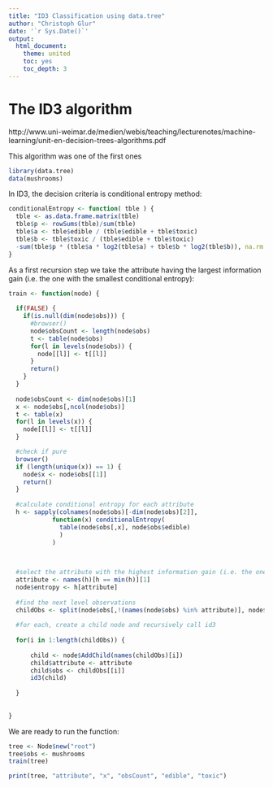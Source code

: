 ```yaml
---
title: "ID3 Classification using data.tree"
author: "Christoph Glur"
date: '`r Sys.Date()`'
output: 
  html_document:
    theme: united
    toc: yes
    toc_depth: 3
---
```


<!--
  %\VignetteEngine{knitr::rmarkdown}
  %\VignetteIndexEntry{Example of using data.tree for ID3 classification}
-->

# The ID3 algorithm

http://www.uni-weimar.de/medien/webis/teaching/lecturenotes/machine-learning/unit-en-decision-trees-algorithms.pdf

This algorithm was one of the first ones

```r
library(data.tree)
data(mushrooms)
```

In ID3, the decision criteria is conditional entropy method:

```r
conditionalEntropy <- function( tble ) {
  tble <- as.data.frame.matrix(tble)
  tble$p <- rowSums(tble)/sum(tble)
  tble$a <- tble$edible / (tble$edible + tble$toxic)
  tble$b <- tble$toxic / (tble$edible + tble$toxic)
  -sum(tble$p * (tble$a * log2(tble$a) + tble$b * log2(tble$b)), na.rm = TRUE)
}
```


As a first recursion step we take the attribute having the largest information gain (i.e. the one with the smallest conditional entropy):
```r


train <- function(node) {
  
  if(FALSE) {
    if(is.null(dim(node$obs))) {
      #browser()
      node$obsCount <- length(node$obs)
      t <- table(node$obs)
      for(l in levels(node$obs)) {
        node[[l]] <- t[[l]]
      }
      return()
    } 
  }
    
  node$obsCount <- dim(node$obs)[1]
  x <- node$obs[,ncol(node$obs)]
  t <- table(x)
  for(l in levels(x)) {
    node[[l]] <- t[[l]]
  }

  #check if pure
  browser()
  if (length(unique(x)) == 1) {
    node$x <- node$obs[[1]]
    return()
  }
  
  #calculate conditional entropy for each attribute
  h <- sapply(colnames(node$obs)[-dim(node$obs)[2]], 
            function(x) conditionalEntropy(
              table(node$obs[,x], node$obs$edible)
              )
            )

  
  
  #select the attribute with the highest information gain (i.e. the one with the smalles conditional entropy)
  attribute <- names(h)[h == min(h)][1]
  node$entropy <- h[attribute]
  
  #find the next level observations
  childObs <- split(node$obs[,!(names(node$obs) %in% attribute)], node$obs[,attribute], drop = TRUE)
  
  #for each, create a child node and recursively call id3
  
  for(i in 1:length(childObs)) {
      
      child <- node$AddChild(names(childObs)[i])
      child$attribute <- attribute
      child$obs <- childObs[[i]]
      id3(child)
    
  }
  
  
}
```

We are ready to run the function:

```r
tree <- Node$new("root")
tree$obs <- mushrooms
train(tree)

print(tree, "attribute", "x", "obsCount", "edible", "toxic")

```

